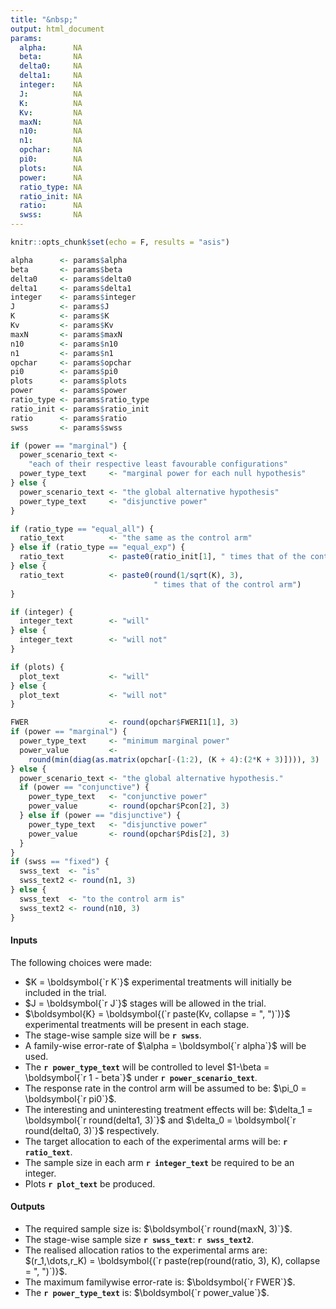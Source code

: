 ```yaml
---
title: "&nbsp;"
output: html_document
params:
  alpha:      NA
  beta:       NA
  delta0:     NA
  delta1:     NA
  integer:    NA
  J:          NA
  K:          NA
  Kv:         NA
  maxN:       NA
  n10:        NA
  n1:         NA
  opchar:     NA
  pi0:        NA
  plots:      NA
  power:      NA
  ratio_type: NA
  ratio_init: NA
  ratio:      NA
  swss:       NA
---
```


```r
knitr::opts_chunk$set(echo = F, results = "asis")
```

```r
alpha      <- params$alpha
beta       <- params$beta
delta0     <- params$delta0
delta1     <- params$delta1
integer    <- params$integer
J          <- params$J
K          <- params$K
Kv         <- params$Kv
maxN       <- params$maxN
n10        <- params$n10
n1         <- params$n1
opchar     <- params$opchar
pi0        <- params$pi0
plots      <- params$plots
power      <- params$power
ratio_type <- params$ratio_type
ratio_init <- params$ratio_init
ratio      <- params$ratio
swss       <- params$swss
```

```r
if (power == "marginal") {
  power_scenario_text <-
    "each of their respective least favourable configurations"
  power_type_text     <- "marginal power for each null hypothesis"
} else {
  power_scenario_text <- "the global alternative hypothesis"
  power_type_text     <- "disjunctive power"
}

if (ratio_type == "equal_all") {
  ratio_text          <- "the same as the control arm"
} else if (ratio_type == "equal_exp") {
  ratio_text          <- paste0(ratio_init[1], " times that of the control arm")
} else {
  ratio_text          <- paste0(round(1/sqrt(K), 3),
                                " times that of the control arm")
}

if (integer) {
  integer_text        <- "will"
} else {
  integer_text        <- "will not"
}

if (plots) {
  plot_text           <- "will"
} else {
  plot_text           <- "will not"
}
```

```r
FWER                  <- round(opchar$FWERI1[1], 3)
if (power == "marginal") {
  power_type_text     <- "minimum marginal power"
  power_value         <-
    round(min(diag(as.matrix(opchar[-(1:2), (K + 4):(2*K + 3)]))), 3)
} else {
  power_scenario_text <- "the global alternative hypothesis."
  if (power == "conjunctive") {
    power_type_text   <- "conjunctive power"
    power_value       <- round(opchar$Pcon[2], 3)
  } else if (power == "disjunctive") {
    power_type_text   <- "disjunctive power"
    power_value       <- round(opchar$Pdis[2], 3)
  }
}
if (swss == "fixed") {
  swss_text  <- "is"
  swss_text2 <- round(n1, 3)
} else {
  swss_text  <- "to the control arm is"
  swss_text2 <- round(n10, 3)
}
```

#### Inputs

The following choices were made:

- $K = \boldsymbol{`r K`}$ experimental treatments will initially be included in the trial.
- $J = \boldsymbol{`r J`}$ stages will be allowed in the trial.
- $\boldsymbol{K} = \boldsymbol{(`r paste(Kv, collapse = ", ")`)}$ experimental treatments will be present in each stage.
- The stage-wise sample size will be __`r swss`__.
- A family-wise error-rate of $\alpha = \boldsymbol{`r alpha`}$ will be used.
- The __`r power_type_text`__ will be controlled to level $1-\beta = \boldsymbol{`r 1 - beta`}$ under __`r power_scenario_text`__.
- The response rate in the control arm will be assumed to be: $\pi_0 = \boldsymbol{`r pi0`}$.
- The interesting and uninteresting treatment effects will be: $\delta_1 = \boldsymbol{`r round(delta1, 3)`}$ and $\delta_0 = \boldsymbol{`r round(delta0, 3)`}$ respectively.
- The target allocation to each of the experimental arms will be: __`r ratio_text`__.
- The sample size in each arm __`r integer_text`__ be required to be an integer.
- Plots __`r plot_text`__ be produced.

#### Outputs

- The required sample size is: $\boldsymbol{`r round(maxN, 3)`}$.
- The stage-wise sample size __`r swss_text`__: __`r swss_text2`__.
- The realised allocation ratios to the experimental arms are: $(r_1,\dots,r_K) = \boldsymbol{(`r paste(rep(round(ratio, 3), K), collapse = ", ")`)}$.
- The maximum familywise error-rate is: $\boldsymbol{`r FWER`}$.
- The __`r power_type_text`__ is: $\boldsymbol{`r power_value`}$.
